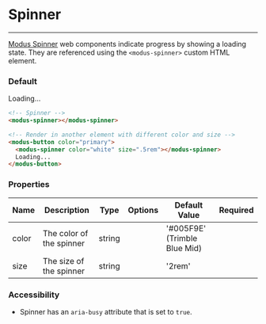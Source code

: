 # Spinner

---

[Modus Spinner](https://modus.trimble.com/components/spinners/) web components indicate progress by showing a loading state. They are referenced using the `<modus-spinner>` custom HTML element.

### Default

<modus-spinner></modus-spinner>

<modus-button color="primary">
  <modus-spinner color="white" size=".5rem"></modus-spinner>
  Loading...
</modus-button>

```html
<!-- Spinner -->
<modus-spinner></modus-spinner>

<!-- Render in another element with different color and size -->
<modus-button color="primary">
  <modus-spinner color="white" size=".5rem"></modus-spinner>
  Loading...
</modus-button>
```

### Properties

<section>
  <table>
    <thead>
      <tr>
        <th>Name</th>
        <th>Description</th>
        <th>Type</th>
        <th>Options</th>
        <th>Default Value</th>
        <th>Required</th>
      </tr>
    </thead>
    <tbody>
      <tr>
        <td>color</td>
        <td>The color of the spinner</td>
        <td>string</td>
        <td></td>
        <td>'#005F9E' (Trimble Blue Mid)</td>
        <td></td>
      </tr>
      <tr>
        <td>size</td>
        <td>The size of the spinner</td>
        <td>string</td>
        <td></td>
        <td>'2rem'</td>
        <td></td>
      </tr>
    </tbody>
  </table>
</section>

### Accessibility

- Spinner has an `aria-busy` attribute that is set to `true`.
